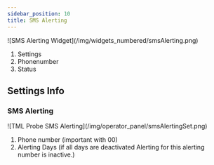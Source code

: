 ```yaml
---
sidebar_position: 10
title: SMS Alerting
---
```


<div class="imgSized1">
  ![SMS Alerting Widget](/img/widgets_numbered/smsAlerting.png)
</div>

1. Settings
2. Phonenumber
3. Status

## Settings Info

### SMS Alerting

<div class="imgSized0">
  ![TML Probe SMS Alerting](/img/operator_panel/smsAlertingSet.png)
</div>

1. Phone number (important with 00)
2. Alerting Days (if all days are deactivated Alerting for this alerting number is inactive.)
